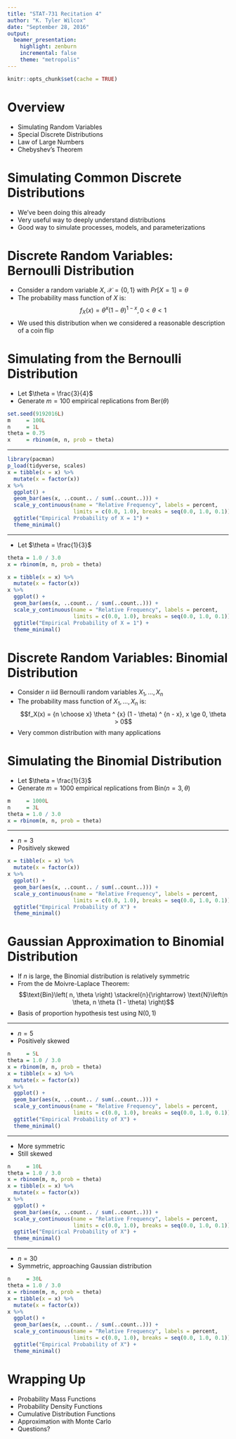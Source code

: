 ```yaml
---
title: "STAT-731 Recitation 4"
author: "K. Tyler Wilcox"
date: "September 28, 2016"
output:
  beamer_presentation:
    highlight: zenburn
    incremental: false
    theme: "metropolis"
---
```


```r
knitr::opts_chunk$set(cache = TRUE)
```

Overview
========================================================

- Simulating Random Variables
- Special Discrete Distributions
- Law of Large Numbers
- Chebyshev's Theorem

Simulating Common Discrete Distributions
========================================================

- We've been doing this already
- Very useful way to deeply understand distributions
- Good way to simulate processes, models, and parameterizations

Discrete Random Variables: Bernoulli Distribution
========================================================

- Consider a random variable $X$, $\mathcal{X} = \{ 0, 1 \}$ with $Pr[X = 1] = \theta$
- The probability mass function of $X$ is:
$$f_X(x) = \theta ^ {x} (1 - \theta) ^ {1 - x}, 0 < \theta  < 1$$
- We used this distribution when we considered a reasonable description of a coin flip

Simulating from the Bernoulli Distribution
========================================================

- Let $\theta = \frac{3}{4}$
- Generate $m = 100$ empirical replications from Ber($\theta$)

```r
set.seed(9192016L)
m     = 100L
n     = 1L
theta = 0.75
x     = rbinom(m, n, prob = theta)
```

***

```r
library(pacman)
p_load(tidyverse, scales)
x = tibble(x = x) %>%
  mutate(x = factor(x))
x %>%
  ggplot() +
  geom_bar(aes(x, ..count.. / sum(..count..))) +
  scale_y_continuous(name = "Relative Frequency", labels = percent,
                     limits = c(0.0, 1.0), breaks = seq(0.0, 1.0, 0.1)) +
  ggtitle("Empirical Probability of X = 1") +
  theme_minimal()
```

***

- Let $\theta = \frac{1}{3}$

```r
theta = 1.0 / 3.0
x = rbinom(m, n, prob = theta)
```

```r
x = tibble(x = x) %>%
  mutate(x = factor(x))
x %>%
  ggplot() +
  geom_bar(aes(x, ..count.. / sum(..count..))) +
  scale_y_continuous(name = "Relative Frequency", labels = percent,
                     limits = c(0.0, 1.0), breaks = seq(0.0, 1.0, 0.1)) +
  ggtitle("Empirical Probability of X = 1") +
  theme_minimal()
```

Discrete Random Variables: Binomial Distribution
========================================================

- Consider $n$ iid Bernoulli random variables $X_1, \ldots, X_n$
- The probability mass function of $X_1, \ldots, X_n$ is:
$$f_X(x) = {n \choose x} \theta ^ {x} (1 - \theta) ^ {n - x}, x \ge 0, \theta > 0$$
- Very common distribution with many applications

Simulating the Binomial Distribution
========================================================

- Let $\theta = \frac{1}{3}$
- Generate $m = 1000$ empirical replications from Bin($n = 3, \theta$)

```r
m     = 1000L
n     = 3L
theta = 1.0 / 3.0
x = rbinom(m, n, prob = theta)
```

***

- $n = 3$
- Positively skewed

```r
x = tibble(x = x) %>%
  mutate(x = factor(x))
x %>%
  ggplot() +
  geom_bar(aes(x, ..count.. / sum(..count..))) +
  scale_y_continuous(name = "Relative Frequency", labels = percent,
                     limits = c(0.0, 1.0), breaks = seq(0.0, 1.0, 0.1)) +
  ggtitle("Empirical Probability of X") +
  theme_minimal()
```

Gaussian Approximation to Binomial Distribution
========================================================

- If $n$ is large, the Binomial distribution is relatively symmetric
- From the de Moivre-Laplace Theorem:
$$\text{Bin}\left( n, \theta \right) \stackrel{n}{\rightarrow} \text{N}\left(n \theta, n \theta (1 - \theta) \right)$$
- Basis of proportion hypothesis test using $\text{N}(0, 1)$

***

- $n = 5$
- Positively skewed

```r
n     = 5L
theta = 1.0 / 3.0
x = rbinom(m, n, prob = theta)
x = tibble(x = x) %>%
  mutate(x = factor(x))
x %>%
  ggplot() +
  geom_bar(aes(x, ..count.. / sum(..count..))) +
  scale_y_continuous(name = "Relative Frequency", labels = percent,
                     limits = c(0.0, 1.0), breaks = seq(0.0, 1.0, 0.1)) +
  ggtitle("Empirical Probability of X") +
  theme_minimal()
```

***

- More symmetric
- Still skewed

```r
n     = 10L
theta = 1.0 / 3.0
x = rbinom(m, n, prob = theta)
x = tibble(x = x) %>%
  mutate(x = factor(x))
x %>%
  ggplot() +
  geom_bar(aes(x, ..count.. / sum(..count..))) +
  scale_y_continuous(name = "Relative Frequency", labels = percent,
                     limits = c(0.0, 1.0), breaks = seq(0.0, 1.0, 0.1)) +
  ggtitle("Empirical Probability of X") +
  theme_minimal()
```

***

- $n = 30$
- Symmetric, approaching Gaussian distribution

```r
n     = 30L
theta = 1.0 / 3.0
x = rbinom(m, n, prob = theta)
x = tibble(x = x) %>%
  mutate(x = factor(x))
x %>%
  ggplot() +
  geom_bar(aes(x, ..count.. / sum(..count..))) +
  scale_y_continuous(name = "Relative Frequency", labels = percent,
                     limits = c(0.0, 1.0), breaks = seq(0.0, 1.0, 0.1)) +
  ggtitle("Empirical Probability of X") +
  theme_minimal()
```

Wrapping Up
========================================================

- Probability Mass Functions
- Probability Density Functions
- Cumulative Distribution Functions
- Approximation with Monte Carlo
- Questions?
